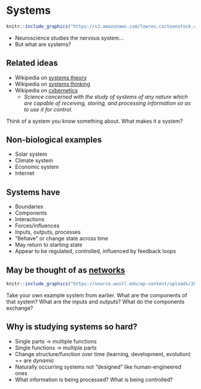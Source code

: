 # Systems

```r
knitr::include_graphics("https://s3.amazonaws.com/lowres.cartoonstock.com/fashion-smart_casual-dress_code-dress_code-protest-fashion_statement-sbln385_low.jpg")
```

- Neuroscience studies the nervous system...
- But what are systems?

## Related ideas {-}

- Wikipedia on [systems theory](https://en.wikipedia.org/wiki/Systems_theory)
- Wikipedia on [systems thinking](https://en.wikipedia.org/wiki/Systems_thinking)
- Wikipedia on [cybernetics](https://en.wikipedia.org/wiki/Cybernetics)
    - *Science concerned with the study of systems of any nature which are capable of receiving, storing, and processing information so as to use it for control.*
    
::: {.infobox}

Think of a system you know something about.
What makes it a system?

:::

## Non-biological examples {-}

- Solar system
- Climate system
- Economic system
- Internet

## Systems have {-}

- Boundaries
- Components
- Interactions
- Forces/influences
- Inputs, outputs, processes
- "Behave" or change state across time
- May return to starting state
- Appear to be regulated, controlled, influenced by feedback loops

## May be thought of as [networks](https://en.wikipedia.org/wiki/Network_science) {-}

```r
knitr::include_graphics("https://source.wustl.edu/wp-content/uploads/2013/08/ColeCoverFlexHub470x340.jpg")
```

::: {.infobox}

Take your own example system from earlier.
What are the components of that system?
What are the inputs and outputs?
What do the components exchange?

:::

## Why is studying systems so hard? {-}

- Single parts -> multiple functions
- Single functions -> multiple parts
- Change structure/function over time (learning, development, evolution) == are *dynamic*
- Naturally occurring systems not "designed" like human-engineered ones
- What information is being processed? What is being controlled?
